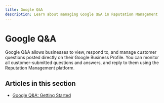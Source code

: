```yaml
---
title: Google Q&A
description: Learn about managing Google Q&A in Reputation Management
---
```


# Google Q&A

Google Q&A allows businesses to view, respond to, and manage customer questions posted directly on their Google Business Profile. You can monitor all customer-submitted questions and answers, and reply to them using the Reputation Management platform.

## Articles in this section

- [Google Q&A: Getting Started](getting-started) 
